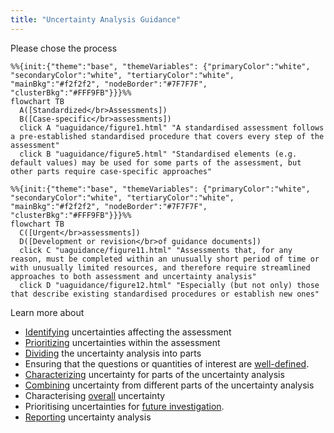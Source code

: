 ```yaml
---
title: "Uncertainty Analysis Guidance"
---
```


Please chose the process

```mermaid
%%{init:{"theme":"base", "themeVariables": {"primaryColor":"white", "secondaryColor":"white", "tertiaryColor":"white", "mainBkg":"#f2f2f2", "nodeBorder":"#7F7F7F", "clusterBkg":"#FFF9FB"}}}%%
flowchart TB
  A([Standardized</br>Assessments])
  B([Case-specific</br>assessments])
  click A "uaguidance/figure1.html" "A standardised assessment follows a pre-established standardised procedure that covers every step of the assessment"
  click B "uaguidance/figure5.html" "Standardised elements (e.g. default values) may be used for some parts of the assessment, but other parts require case-specific approaches"
```


```mermaid
%%{init:{"theme":"base", "themeVariables": {"primaryColor":"white", "secondaryColor":"white", "tertiaryColor":"white", "mainBkg":"#f2f2f2", "nodeBorder":"#7F7F7F", "clusterBkg":"#FFF9FB"}}}%%
flowchart TB
  C([Urgent</br>assessments])
  D([Development or revision</br>of guidance documents])
  click C "uaguidance/figure11.html" "Assessments that, for any reason, must be completed within an unusually short period of time or with unusually limited resources, and therefore require streamlined approaches to both assessment and uncertainty analysis"
  click D "uaguidance/figure12.html" "Especially (but not only) those that describe existing standardised procedures or establish new ones"
```


Learn more about

- [Identifying](uaguidance/identifying.qmd) uncertainties affecting the assessment
- [Prioritizing](uaguidance/prioritizing.qmd) uncertainties within the assessment
- [Dividing](uaguidance/dividing.qmd) the uncertainty analysis into parts
- Ensuring that the questions or quantities of interest are [well-defined](uaguidance/welldefined.qmd).
- [Characterizing](uaguidance/characterizing.qmd) uncertainty for parts of the uncertainty analysis
- [Combining](uaguidance/combining.qmd) uncertainty from different parts of the uncertainty analysis
- Characterising [overall](uaguidance/overall.qmd) uncertainty
- Prioritising uncertainties for [future investigation](uaguidance/futureinvestigation.qmd).
- [Reporting](uaguidance/reporting.qmd) uncertainty analysis

